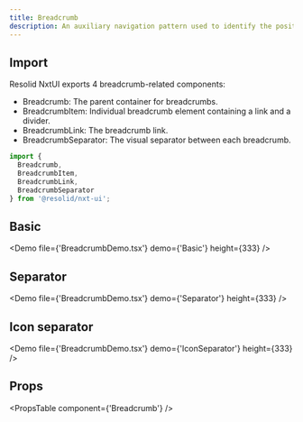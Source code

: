 ```yaml
---
title: Breadcrumb
description: An auxiliary navigation pattern used to identify the position of a page within a hierarchical structure and allow for upward navigation as needed.
---
```


## Import

Resolid NxtUI exports 4 breadcrumb-related components:

- Breadcrumb: The parent container for breadcrumbs.
- BreadcrumbItem: Individual breadcrumb element containing a link and a divider.
- BreadcrumbLink: The breadcrumb link.
- BreadcrumbSeparator: The visual separator between each breadcrumb.

```javascript
import {
  Breadcrumb,
  BreadcrumbItem,
  BreadcrumbLink,
  BreadcrumbSeparator
} from '@resolid/nxt-ui';
```

## Basic

<Demo file={'BreadcrumbDemo.tsx'} demo={'Basic'} height={333} />

## Separator

<Demo file={'BreadcrumbDemo.tsx'} demo={'Separator'} height={333} />

## Icon separator

<Demo file={'BreadcrumbDemo.tsx'} demo={'IconSeparator'} height={333} />

## Props

<PropsTable component={'Breadcrumb'} />
